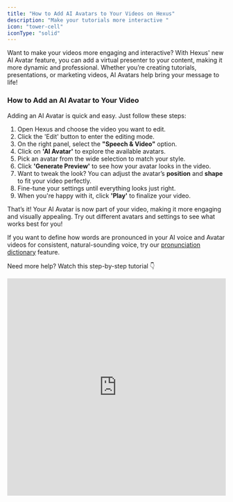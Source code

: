 ```yaml
---
title: "How to Add AI Avatars to Your Videos on Hexus"
description: "Make your tutorials more interactive "
icon: "tower-cell"
iconType: "solid"
---
```


Want to make your videos more engaging and interactive? With Hexus' new AI Avatar feature, you can add a virtual presenter to your content, making it more dynamic and professional. Whether you’re creating tutorials, presentations, or marketing videos, AI Avatars help bring your message to life\!

### **How to Add an AI Avatar to Your Video**

Adding an AI Avatar is quick and easy. Just follow these steps:

1. Open Hexus and choose the video you want to edit.
2. Click the 'Edit' button to enter the editing mode.
3. On the right panel, select the **"Speech & Video"** option.
4. Click on **'AI Avatar'** to explore the available avatars.
5. Pick an avatar from the wide selection to match your style.
6. Click **'Generate Preview'** to see how your avatar looks in the video.
7. Want to tweak the look? You can adjust the avatar’s **position** and **shape** to fit your video perfectly.
8. Fine-tune your settings until everything looks just right.
9. When you're happy with it, click **'Play'** to finalize your video.

That’s it\! Your AI Avatar is now part of your video, making it more engaging and visually appealing. Try out different avatars and settings to see what works best for you\!

If you want to define how words are pronounced in your AI voice and Avatar videos for consistent, natural-sounding voice, try our [pronunciation dictionary](https://support.hexus.ai/advanced-editing/pronunciation-dictionary) feature. 

Need more help? Watch this step-by-step tutorial 👇

<iframe src="https://app.usehexus.com/embed/d7d89f60-70a0-47da-bce3-3a778aea99ce" title="Hexus Demo Center" width="100%" height="500px" frameborder="0" allow="accelerometer; autoplay; clipboard-write; encrypted-media; gyroscope; picture-in-picture" allowfullscreen />

<AccordionGroup>
  <Accordion title="I generated AI avatar previews, why do I see only an image and not a video ?" icon="sparkles">
    You may generate AI avatar previews as many times as possible to see how an avatar may appear and sound. The final avatar videos are rendered after you **publish** the flow. We’ll notify you in app and on email as soon as your Hexus flow is ready with final renderings of animated AI avatars.
  </Accordion>
  <Accordion title="How do I change the AI avatars on my flows?" icon="sparkles">
    This is a simple 3 step process:

    1. Select the step you want to change the AI avatar on and click on 'Remove media' to remove the existing avatar on your final video.
    2. Make any edits, changes you want to make to the speech, select your new avatar and 'Generate a Preview'.
    3. Once you’re satisfied with the new Avatar preview, simply publish the flow again.
  </Accordion>
  <Accordion title="How do AI credits work for AI avatars ?" icon="sparkles">
    We provide a generous AI credits plan on all our paid plans. On publishing a flow with AI avatar videos, we’ll show you a confirmation dialogue describing how many AI credits it will consume to render the final AI avatars. You can always add more AI credits, based on your account balance and consumption.
  </Accordion>
</AccordionGroup>